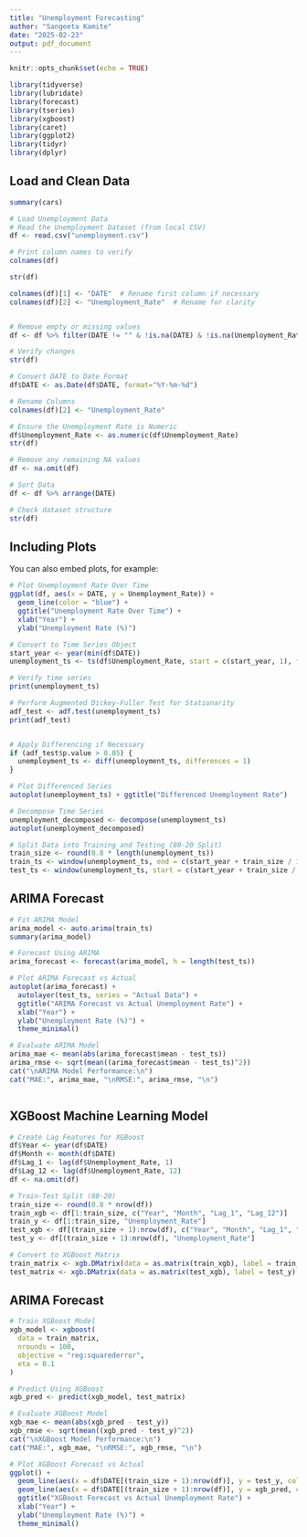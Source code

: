 ---
title: "Unemployment Forecasting"
author: "Sangeeta Kamite"
date: "2025-02-23"
output: pdf_document
---

```{r setup, include=FALSE}
knitr::opts_chunk$set(echo = TRUE)

library(tidyverse)
library(lubridate)
library(forecast)
library(tseries)
library(xgboost)
library(caret)
library(ggplot2)
library(tidyr) 
library(dplyr)
```

## Load and Clean Data

```{r cars}
summary(cars)

# Load Unemployment Data
# Read the Unemployment Dataset (from local CSV)
df <- read.csv("unemployment.csv")

# Print column names to verify
colnames(df)

str(df)

colnames(df)[1] <- "DATE"  # Rename first column if necessary
colnames(df)[2] <- "Unemployment_Rate"  # Rename for clarity


# Remove empty or missing values
df <- df %>% filter(DATE != "" & !is.na(DATE) & !is.na(Unemployment_Rate))

# Verify changes
str(df)

# Convert DATE to Date Format
df$DATE <- as.Date(df$DATE, format="%Y-%m-%d")

# Rename Columns
colnames(df)[2] <- "Unemployment_Rate"

# Ensure the Unemployment Rate is Numeric
df$Unemployment_Rate <- as.numeric(df$Unemployment_Rate)
str(df)

# Remove any remaining NA values
df <- na.omit(df)

# Sort Data
df <- df %>% arrange(DATE)

# Check dataset structure
str(df)
```

## Including Plots

You can also embed plots, for example:

```{r }


# Plot Unemployment Rate Over Time
ggplot(df, aes(x = DATE, y = Unemployment_Rate)) +
  geom_line(color = "blue") +
  ggtitle("Unemployment Rate Over Time") +
  xlab("Year") +
  ylab("Unemployment Rate (%)")
```


```{r }
# Convert to Time Series Object
start_year <- year(min(df$DATE))
unemployment_ts <- ts(df$Unemployment_Rate, start = c(start_year, 1), frequency = 12)

# Verify time series
print(unemployment_ts)

# Perform Augmented Dickey-Fuller Test for Stationarity
adf_test <- adf.test(unemployment_ts)
print(adf_test)


# Apply Differencing if Necessary
if (adf_test$p.value > 0.05) {
  unemployment_ts <- diff(unemployment_ts, differences = 1)
}

# Plot Differenced Series
autoplot(unemployment_ts) + ggtitle("Differenced Unemployment Rate")

# Decompose Time Series
unemployment_decomposed <- decompose(unemployment_ts)
autoplot(unemployment_decomposed)

# Split Data into Training and Testing (80-20 Split)
train_size <- round(0.8 * length(unemployment_ts))
train_ts <- window(unemployment_ts, end = c(start_year + train_size / 12, train_size %% 12))
test_ts <- window(unemployment_ts, start = c(start_year + train_size / 12, train_size %% 12))

```
## ARIMA Forecast

```{r }
# Fit ARIMA Model
arima_model <- auto.arima(train_ts)
summary(arima_model)

# Forecast Using ARIMA
arima_forecast <- forecast(arima_model, h = length(test_ts))

# Plot ARIMA Forecast vs Actual
autoplot(arima_forecast) +
  autolayer(test_ts, series = "Actual Data") +
  ggtitle("ARIMA Forecast vs Actual Unemployment Rate") +
  xlab("Year") +
  ylab("Unemployment Rate (%)") +
  theme_minimal()

# Evaluate ARIMA Model
arima_mae <- mean(abs(arima_forecast$mean - test_ts))
arima_rmse <- sqrt(mean((arima_forecast$mean - test_ts)^2))
cat("\nARIMA Model Performance:\n")
cat("MAE:", arima_mae, "\nRMSE:", arima_rmse, "\n")



```

## XGBoost Machine Learning Model

```{r }

# Create Lag Features for XGBoost
df$Year <- year(df$DATE)
df$Month <- month(df$DATE)
df$Lag_1 <- lag(df$Unemployment_Rate, 1)
df$Lag_12 <- lag(df$Unemployment_Rate, 12)
df <- na.omit(df)

# Train-Test Split (80-20)
train_size <- round(0.8 * nrow(df))
train_xgb <- df[1:train_size, c("Year", "Month", "Lag_1", "Lag_12")]
train_y <- df[1:train_size, "Unemployment_Rate"]
test_xgb <- df[(train_size + 1):nrow(df), c("Year", "Month", "Lag_1", "Lag_12")]
test_y <- df[(train_size + 1):nrow(df), "Unemployment_Rate"]

# Convert to XGBoost Matrix
train_matrix <- xgb.DMatrix(data = as.matrix(train_xgb), label = train_y)
test_matrix <- xgb.DMatrix(data = as.matrix(test_xgb), label = test_y)

```

## ARIMA Forecast

```{r }
# Train XGBoost Model
xgb_model <- xgboost(
  data = train_matrix,
  nrounds = 100,
  objective = "reg:squarederror",
  eta = 0.1
)

# Predict Using XGBoost
xgb_pred <- predict(xgb_model, test_matrix)

# Evaluate XGBoost Model
xgb_mae <- mean(abs(xgb_pred - test_y))
xgb_rmse <- sqrt(mean((xgb_pred - test_y)^2))
cat("\nXGBoost Model Performance:\n")
cat("MAE:", xgb_mae, "\nRMSE:", xgb_rmse, "\n")

# Plot XGBoost Forecast vs Actual
ggplot() +
  geom_line(aes(x = df$DATE[(train_size + 1):nrow(df)], y = test_y, color = "Actual")) +
  geom_line(aes(x = df$DATE[(train_size + 1):nrow(df)], y = xgb_pred, color = "XGBoost Forecast")) +
  ggtitle("XGBoost Forecast vs Actual Unemployment Rate") +
  xlab("Year") +
  ylab("Unemployment Rate (%)") +
  theme_minimal()



```

